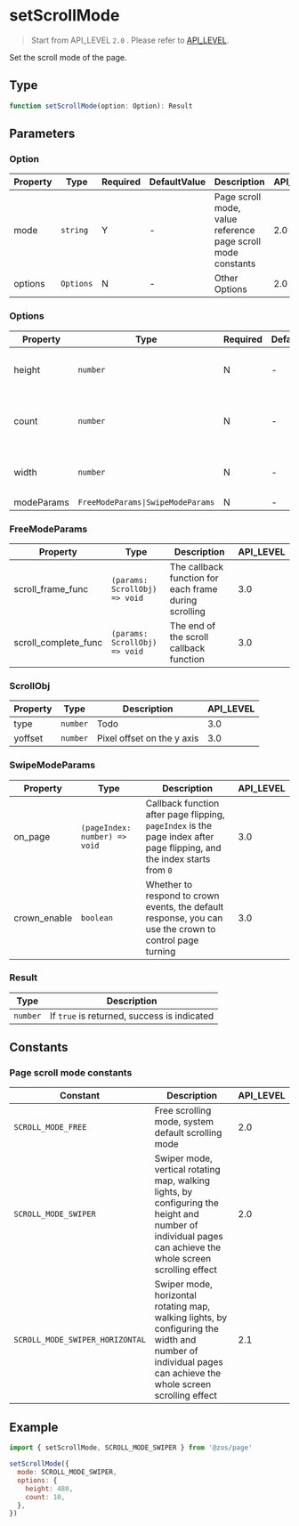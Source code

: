 # setScrollMode

> Start from API_LEVEL `2.0` . Please refer to [API_LEVEL](../../../../guides/framework/device/compatibility.md).

Set the scroll mode of the page.

## Type

```ts
function setScrollMode(option: Option): Result
```

## Parameters

### Option

| Property | Type                 | Required | DefaultValue | Description                                                  | API_LEVEL |
| -------- | -------------------- | -------- | ------------ | ------------------------------------------------------------ | --------- |
| mode     | <code>string</code>  | Y        | -            | Page scroll mode, value reference page scroll mode constants | 2.0       |
| options  | <code>Options</code> | N        | -            | Other Options                                                | 2.0       |

### Options

| Property   | Type                                             | Required | DefaultValue | Description                                                                                                                             | API_LEVEL |
| ---------- | ------------------------------------------------ | -------- | ------------ | --------------------------------------------------------------------------------------------------------------------------------------- | --------- |
| height     | <code>number</code>                              | N        | -            | Specify the height of a single item in Swiper, effective only if the scroll mode is `SCROLL_MODE_SWIPER`                                | 2.0       |
| count      | <code>number</code>                              | N        | -            | Specify the number of items in the Swiper, effective only if the scroll mode is `SCROLL_MODE_SWIPER` or `SCROLL_MODE_SWIPER_HORIZONTAL` | 2.0       |
| width      | <code>number</code>                              | N        | -            | Specify the width of a single item in Swiper, effective only if the scroll mode is `SCROLL_MODE_SWIPER_HORIZONTAL`                      | 2.1       |
| modeParams | <code>FreeModeParams&#124;SwipeModeParams</code> | N        | -            | Parameters for the scroll mode                                                                                                          | 3.0       |

### FreeModeParams

| Property             | Type                                         | Description                                           | API_LEVEL |
| -------------------- | -------------------------------------------- | ----------------------------------------------------- | --------- |
| scroll_frame_func    | <code>(params: ScrollObj) =&#62; void</code> | The callback function for each frame during scrolling | 3.0       |
| scroll_complete_func | <code>(params: ScrollObj) =&#62; void</code> | The end of the scroll callback function               | 3.0       |

### ScrollObj

| Property | Type                | Description                | API_LEVEL |
| -------- | ------------------- | -------------------------- | --------- |
| type     | <code>number</code> | Todo                       | 3.0       |
| yoffset  | <code>number</code> | Pixel offset on the y axis | 3.0       |

### SwipeModeParams

| Property     | Type                                         | Description                                                                                                             | API_LEVEL |
| ------------ | -------------------------------------------- | ----------------------------------------------------------------------------------------------------------------------- | --------- |
| on_page      | <code>(pageIndex: number) =&#62; void</code> | Callback function after page flipping, `pageIndex` is the page index after page flipping, and the index starts from `0` | 3.0       |
| crown_enable | <code>boolean</code>                         | Whether to respond to crown events, the default response, you can use the crown to control page turning                 | 3.0       |

### Result

| Type                | Description                                 |
| ------------------- | ------------------------------------------- |
| <code>number</code> | If `true` is returned, success is indicated |

## Constants

### Page scroll mode constants

| Constant                        | Description                                                                                                                                                 | API_LEVEL |
| ------------------------------- | ----------------------------------------------------------------------------------------------------------------------------------------------------------- | --------- |
| `SCROLL_MODE_FREE`              | Free scrolling mode, system default scrolling mode                                                                                                          | 2.0       |
| `SCROLL_MODE_SWIPER`            | Swiper mode, vertical rotating map, walking lights, by configuring the height and number of individual pages can achieve the whole screen scrolling effect  | 2.0       |
| `SCROLL_MODE_SWIPER_HORIZONTAL` | Swiper mode, horizontal rotating map, walking lights, by configuring the width and number of individual pages can achieve the whole screen scrolling effect | 2.1       |

## Example

```js
import { setScrollMode, SCROLL_MODE_SWIPER } from '@zos/page'

setScrollMode({
  mode: SCROLL_MODE_SWIPER,
  options: {
    height: 480,
    count: 10,
  },
})
```
